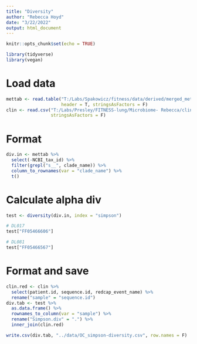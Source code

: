 ```yaml
---
title: "Diversity"
author: "Rebecca Hoyd"
date: "3/22/2022"
output: html_document
---
```


```r
knitr::opts_chunk$set(echo = TRUE)

library(tidyverse)
library(vegan)
```


# Load data

```r
mettab <- read.table("T:/Labs/Spakowicz/fitness/data/derived/merged_metaphlan_output.txt",
                     header = T, stringsAsFactors = F)
clin <- read.csv("T:/Labs/Presley/FITNESS-lung/Microbiome- Rebecca/clinical-OC-matched_resolved.csv",
                 stringsAsFactors = F)
```

# Format

```r
div.in <- mettab %>%
  select(-NCBI_tax_id) %>%
  filter(grepl("s__", clade_name)) %>%
  column_to_rownames(var = "clade_name") %>%
  t()
```

# Calculate alpha div

```r
test <- diversity(div.in, index = "simpson")
```

```r
# DL017
test["FF05466606"]

# DL081
test["FF05466567"]
```

# Format and save

```r
clin.red <- clin %>%
  select(patient.id, sequence.id, redcap_event_name) %>%
  rename("sample" = "sequence.id")
div.tab <- test %>%
  as.data.frame() %>%
  rownames_to_column(var = "sample") %>%
  rename("Simpson.div" = ".") %>%
  inner_join(clin.red)

write.csv(div.tab, "../data/OC_simpson-diversity.csv", row.names = F)
```